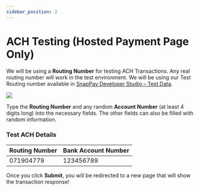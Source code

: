 ```yaml
---
sidebar_position: 2
---
```


# ACH Testing (Hosted Payment Page Only)

We will be using a **Routing Number** for testing ACH Transactions. Any real routing number will work in
the test environment. We will be using our Test Routing number available in [SnapPay Developer Studio –
Test Data](https://developer.fiserv.com/product/SnapPay/docs/?path=docs/appendix-a-test-data.md&branch=main).

<img src='/img/6/2.png' />

Type the **Routing Number** and any random **Account Number** (at least 4 digits long) into the necessary
fields. The other fields can also be filled with random information.

### Test ACH Details

| Routing Number | Bank Account Number |
|---|---|
| 071904779 | 123456789 |

Once you click **Submit**, you will be redirected to a new page that will show the transaction response!

<!-- :::warning[Next Step]
 You will review the Device Integration flow. If this is not relevant to your agency, please skip
ahead to  ???
::: -->
